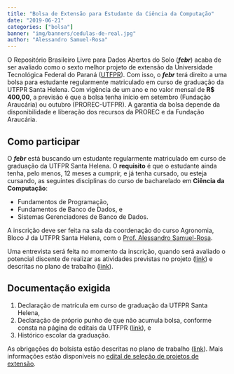 ```yaml
---
title: "Bolsa de Extensão para Estudante da Ciência da Computação"
date: "2019-06-21"
categories: ["bolsa"]
banner: "img/banners/cedulas-de-real.jpg"
author: "Alessandro Samuel-Rosa"
---
```


O Repositório Brasileiro Livre para Dados Abertos do Solo (___febr___) acaba de ser avaliado como o sexto melhor projeto de extensão da Universidade Tecnológica Federal do Paraná ([UTFPR][utfpr]). Com isso, o ___febr___ terá direito a uma bolsa para estudante regularmente matriculado em curso de graduação da UTFPR Santa Helena. Com vigência de um ano e no valor mensal de __R$ 400,00__, a previsão é que a bolsa tenha início em setembro (Fundação Araucária) ou outubro (PROREC-UTFPR). A garantia da bolsa depende da disponibilidade e liberação dos recursos da PROREC e da Fundação Araucária.

[utfpr]: http://portal.utfpr.edu.br/editais/relacoes-empresariais-e-comunitarias/reitoria/extensao/edital-prorec-extensao

## Como participar

O ___febr___ está buscando um estudante regularmente matriculado em curso de graduação da UTFPR Santa Helena. O __requisito__ é que o estudante ainda tenha, pelo menos, 12 meses a cumprir, e já tenha cursado, ou esteja cursando, as seguintes disciplinas do curso de bacharelado em __Ciência da Computação__:

* Fundamentos de Programação,
* Fundamentos de Banco de Dados, e
* Sistemas Gerenciadores de Banco de Dados.

A inscrição deve ser feita na sala da coordenação do curso Agronomia, Bloco J da UTFPR Santa Helena, com o [Prof. Alessandro Samuel-Rosa][alessandro].

<!-- O período de inscrição vai de __24 de junho__, segunda-feira, até o final da tarde do dia __27 de junho de 2019__, quinta-feira, na sala da coordenação do curso Agronomia, Bloco J da UTFPR Santa Helena, com o [Prof. Alessandro Samuel-Rosa][alessandro]. -->

[alessandro]: http://samuel-rosa.github.io/

Uma entrevista será feita no momento da inscrição, quando será avaliado o potencial discente de realizar as atividades previstas no projeto ([link][projeto]) e descritas no plano de trabalho ([link][plano]).
<!-- Uma nova entrevista poderá ser realizada na manhã do dia seguinte, __28 de junho de 2019__, sexta-feira. -->

[projeto]: https://mfr.osf.io/render?url=https://osf.io/ybpn2/?action=download%26mode=render
[plano]: https://mfr.osf.io/render?url=https://osf.io/nhkrb/?action=download%26mode=render

<!-- O resultado será informado aos inscritos por e-mail na tarde do dia __28 de junho de 2019__. O início da vigência da bolsa está previsto para agosto de 2019. -->

## Documentação exigida

1. Declaração de matrícula em curso de graduação da UTFPR Santa Helena,
2. Declaração de próprio punho de que não acumula bolsa, conforme consta na página de editais da UTFPR 
   ([link][declaracao]), e
3. Histórico escolar da graduação.
<!-- 3. Declaração emitida pelo DERAC da UTFPR Santa Helena confirmando o ingresso na modalidade de cotista. -->

[declaracao]: http://www.utfpr.edu.br/estrutura-universitaria/diretorias-de-gestao/dircom/noticias/noticias/link/DECLARAODENOACMULODEBOLSA.pdf

As obrigações do bolsista estão descritas no plano de trabalho ([link][plano]). Mais informações estão disponíveis no [edital de seleção de projetos de extensão][utfpr].

